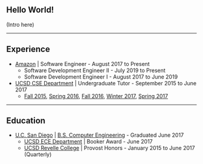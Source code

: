 ## Hello World!

(Intro here)

---

## Experience

* [Amazon](https://www.amazon.com/) | Software Engineer - August 2017 to Present
  * Software Development Engineer II - July 2019 to Present
  * Software Development Engineer I - August 2017 to June 2019
* [UCSD CSE Department](https://cse.ucsd.edu/undergraduate/student-opportunities/financial-opportunities/readers-and-tutors) | Undergraduate Tutor - September 2015 to June 2017
  * [Fall 2015](https://cseweb.ucsd.edu/classes/fa15/cse105-a/),
  [Spring 2016](https://cseweb.ucsd.edu/classes/sp16/cse105-ab/),
  [Fall 2016](https://cseweb.ucsd.edu/classes/fa16/cse105-abc/),
  [Winter 2017](https://cseweb.ucsd.edu/classes/wi17/cse20-ab/),
  [Spring 2017](https://cseweb.ucsd.edu/classes/sp17/cse105-ab/)

---

## Education

- [U.C. San Diego](https://ucsd.edu/) | [B.S. Computer Engineering](https://ece.ucsd.edu/undergraduate/undergraduate-programs/computer-engineering-major) - Graduated June 2017
  * [UCSD ECE Department](https://www.ece.ucsd.edu/undergraduate/booker-award) | Booker Award - June 2017
  * [UCSD Revelle College](https://revelle.ucsd.edu/academics/honors-opportunities/honors-programs.html#Provost-Honors) | Provost Honors - January 2015 to June 2017 (Quarterly)
